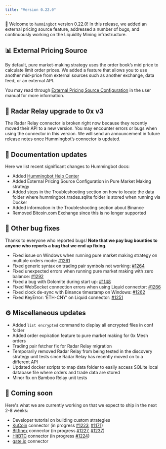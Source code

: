 ```yaml
---
title: "Version 0.22.0"
---
```


🚀 Welcome to `hummingbot` version 0.22.0! In this release, we added an external pricing source feature, addressed a number of bugs, and continuously working on the Liquidity Mining infrastructure.

## 📊 External Pricing Source

By default, pure market-making strategy uses the order book’s mid price to calculate limit order prices. We added a feature that allows you to use another mid-price from external sources such as another exchange, data feed, or an external API.

You may read through [External Pricing Source Configuration](/strategies/external-price-source/#when-to-use-an-external-price-source) in the user manual for more information.

## 🔗 Radar Relay upgrade to 0x v3

The Radar Relay connector is broken right now because they recently moved their API to a new version. You may encounter errors or bugs when using the connector in this version. We will send an announcement in future release notes once Hummingbot’s connector is updated.

## 📓 Documentation updates

Here we list recent significant changes to Hummingbot docs:

- Added [Hummingbot Help Center](https://hummingbot.zendesk.com/hc/en-us/categories/900000269026-Liquidity-Mining-FAQs)
- Added External Pricing Source Configuration in Pure Market Making strategy
- Added steps in the Troubleshooting section on how to locate the data folder where hummingbot_trades.sqlite folder is stored when running via Docker
- Added information in the Troubleshooting section about Binance
- Removed Bitcoin.com Exchange since this is no longer supported

## 🐞 Other bug fixes

Thanks to everyone who reported bugs! **Note that we pay bug bounties to anyone who reports a bug that we end up fixing.**

- Fixed issue on Windows when running pure market making strategy on multiple orders mode: [#1261](https://github.com/CoinAlpha/hummingbot/issues/1261)
- Fixed generic syntax on trading pair symbols not working: [#1264](https://github.com/CoinAlpha/hummingbot/issues/1264)
- Fixed unexpected errors when running pure market making with zero balance: [#1292](https://github.com/CoinAlpha/hummingbot/issues/1292)
- Fixed a bug with Dolomite during start up: [#1148](https://github.com/CoinAlpha/hummingbot/issues/1148)
- Fixed WebSocket connection errors when using Liquid connector: [#1266](https://github.com/CoinAlpha/hummingbot/issues/1266)
- Fixed clock de-sync with Binance timestamp on Windows: [#1262](https://github.com/CoinAlpha/hummingbot/issues/1262)
- Fixed KeyError: ‘ETH-CNY’ on Liquid connector: [#1251](https://github.com/CoinAlpha/hummingbot/issues/1251)

## ⚙️ Miscellaneous updates

- Added `list encrypted` command to display all encrypted files in conf folder
- Added order expiration feature to pure market making for 0x Mesh orders
- Trading pair fetcher fix for Radar Relay migration
- Temporarily removed Radar Relay from being tested in the discovery strategy unit tests since Radar Relay has recently moved on to a different API
- Updated docker scripts to map data folder to easily access SQLite local database file where orders and trade data are stored
- Minor fix on Bamboo Relay unit tests

## 🚀 Coming soon

Here's what we are currently working on that we expect to ship in the next 2-8 weeks:

- Developer tutorial on building custom strategies
- [KuCoin](https://www.kucoin.com/) connector (in progress [#1223](https://github.com/CoinAlpha/hummingbot/pull/1223), [#1171](https://github.com/CoinAlpha/hummingbot/pull/1171))
- [Bitfinex](https://www.bitfinex.com/) connector (in progress [#1227](https://github.com/CoinAlpha/hummingbot/pull/1227), [#1237](https://github.com/CoinAlpha/hummingbot/pull/1237))
- [HitBTC](https://hitbtc.com/) connector (in progress [#1224](https://github.com/CoinAlpha/hummingbot/pull/1224))
- [gate.io](https://gate.io) connector

